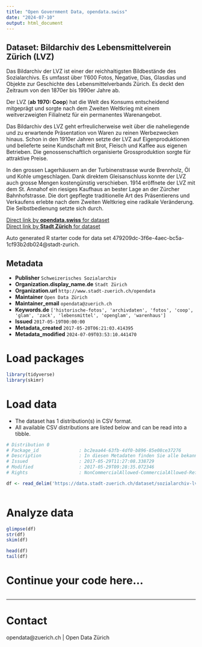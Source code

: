 ```yaml
---
title: "Open Government Data, opendata.swiss"
date: "2024-07-10"
output: html_document
---
```


## Dataset: Bildarchiv des Lebensmittelverein Zürich (LVZ)

Das Bildarchiv der LVZ ist einer der reichhaltigsten Bildbestände des Sozialarchivs. Es umfasst über 1'600 Fotos, Negative, Dias, Glasdias und Objekte zur Geschichte des Lebensmittelverbands Zürich. Es deckt den Zeitraum von den 1870er bis 1990er Jahre ab. 

Der LVZ (**ab 1970: Coop**) hat die Welt des Konsums entscheidend mitgeprägt und sorgte nach dem Zweiten Weltkrieg mit einem weitverzweigten Filialnetz für ein permanentes Warenangebot. 

Das Bildarchiv des LVZ geht erfreulicherweise weit über die naheliegende und zu erwartende Präsentation von Waren zu reinen Werbezwecken hinaus. 
Schon in den 1910er Jahren setzte der LVZ auf Eigenproduktionen und belieferte seine Kundschaft mit Brot, Fleisch und Kaffee aus eigenen Betrieben. Die genossenschaftlich organisierte Grossproduktion sorgte für attraktive Preise. 

In den grossen Lagerhäusern an der Turbinenstrasse wurde Brennholz, Öl und Kohle umgeschlagen. Dank direktem Gleisanschluss konnte der LVZ auch grosse Mengen kostengünstig verschieben. 1914 eröffnete der LVZ mit dem St. Annahof ein riesiges Kaufhaus an bester Lage an der Zürcher Bahnhofstrasse. Die dort gepflegte traditionelle Art des Präsentierens und Verkaufens erlebte nach dem Zweiten Weltkrieg eine radikale Veränderung. Die Selbstbedienung setzte sich durch.

[Direct link by **opendata.swiss** for dataset](https://opendata.swiss/de/dataset/bildarchiv-des-lebensmittelverein-zurich-lvz)<br>
[Direct link by **Stadt Zürich** for dataset](https://data.stadt-zuerich.ch/dataset/sozialarchiv-lvz)

Auto generated R starter code for data set 479209dc-3f6e-4aec-bc5a-1cf93b2db024@stadt-zurich.

## Metadata

- **Publisher** `Schweizerisches Sozialarchiv`
- **Organization.display_name.de** `Stadt Zürich`
- **Organization.url** `http://www.stadt-zuerich.ch/opendata`
- **Maintainer** `Open Data Zürich`
- **Maintainer_email** `opendata@zuerich.ch`
- **Keywords.de** `['historische-fotos', 'archivdaten', 'fotos', 'coop', 'glam', 'zack', 'lebensmittel', 'openglam', 'warenhaus']`
- **Issued** `2017-05-19T00:00:00`
- **Metadata_created** `2017-05-20T06:21:03.414395`
- **Metadata_modified** `2024-07-09T03:53:10.441470`


# Load packages

```r

library(tidyverse)
library(skimr)

```

# Load data

-   The dataset has 1 distribution(s) in CSV format.
-   All available CSV distributions are listed below and can be read into a tibble.

```r

# Distribution 0
# Package_id               : bc2eaa44-63fb-4df0-b896-85e08ce37276
# Description              : In diesen Metadaten finden Sie alle bekannten Informationen zu den einzelnen Fotografien. Sie beinhalten Informationen zum Zeitpunkt, zum Ort und zum Titel jeder Fotografie.
# Issued                   : 2017-05-29T11:27:08.338729
# Modified                 : 2017-05-29T09:28:35.072346
# Rights                   : NonCommercialAllowed-CommercialAllowed-ReferenceRequired

df <- read_delim('https://data.stadt-zuerich.ch/dataset/sozialarchiv-lvz/download/Metadaten_Bildarchiv_des_Lebensmittelverein_Zuerich_LVZ.csv')



```

# Analyze data

```r

glimpse(df)
str(df)
skim(df)

head(df)
tail(df)

```

# Continue your code here...

```r

```

------------------------------------------------------------------------

# Contact

opendata@zuerich.ch | Open Data Zürich
